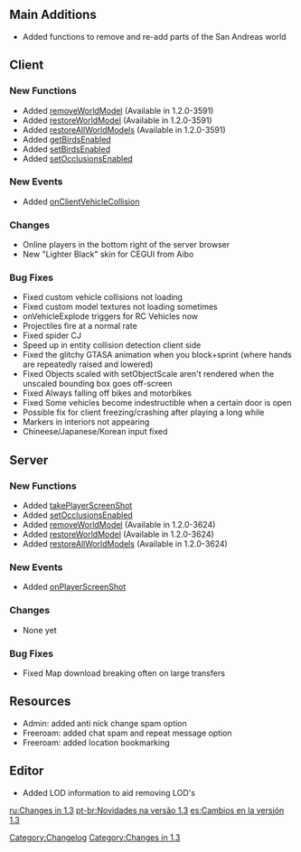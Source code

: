 {{Changelogs}}
==Main Additions==
* Added functions to remove and re-add parts of the San Andreas world

==Client==

===New Functions===
* Added [[/removeWorldModel.md|removeWorldModel]] (Available in 1.2.0-3591)
* Added [[/restoreWorldModel.md|restoreWorldModel]] (Available in 1.2.0-3591)
* Added [[/restoreAllWorldModels.md|restoreAllWorldModels]] (Available in 1.2.0-3591)
* Added [[/getBirdsEnabled.md|getBirdsEnabled]]
* Added [[/setBirdsEnabled.md|setBirdsEnabled]]
* Added [[/setOcclusionsEnabled.md|setOcclusionsEnabled]]

===New Events===
* Added [[/onClientVehicleCollision.md|onClientVehicleCollision]]

===Changes===
* Online players in the bottom right of the server browser
* New "Lighter Black" skin for CEGUI from Aibo


===Bug Fixes===
* Fixed custom vehicle collisions not loading
* Fixed custom model textures not loading sometimes
* onVehicleExplode triggers for RC Vehicles now
* Projectiles fire at a normal rate
* Fixed spider CJ
* Speed up in entity collision detection client side
* Fixed the glitchy GTASA animation when you block+sprint (where hands are repeatedly raised and lowered)
* Fixed Objects scaled with setObjectScale aren't rendered when the unscaled bounding box goes off-screen
* Fixed Always falling off bikes and motorbikes
* Fixed Some vehicles become indestructible when a certain door is open
* Possible fix for client freezing/crashing after playing a long while
* Markers in interiors not appearing
* Chineese/Japanese/Korean input fixed

==Server==

===New Functions===
* Added [[/takePlayerScreenShot.md|takePlayerScreenShot]]
* Added [[/setOcclusionsEnabled.md|setOcclusionsEnabled]]
* Added [[/removeWorldModel.md|removeWorldModel]] (Available in 1.2.0-3624)
* Added [[/restoreWorldModel.md|restoreWorldModel]] (Available in 1.2.0-3624)
* Added [[/restoreAllWorldModels.md|restoreAllWorldModels]] (Available in 1.2.0-3624)

===New Events===
* Added [[/onPlayerScreenShot.md|onPlayerScreenShot]]

===Changes===
* None yet

===Bug Fixes===
* Fixed Map download breaking often on large transfers

==Resources==
* Admin: added anti nick change spam option
* Freeroam: added chat spam and repeat message option
* Freeroam: added location bookmarking

==Editor==
* Added LOD information to aid removing LOD's

[[/ru:Changes in 1.3.md|ru:Changes in 1.3]]
[[/pt-br:Novidades na versão 1.3.md|pt-br:Novidades na versão 1.3]]
[[/es:Cambios en la versión 1.3.md|es:Cambios en la versión 1.3]]

[[/Category:Changelog.md|Category:Changelog]]
[[/Category:Changes in 1.3.md|Category:Changes in 1.3]]